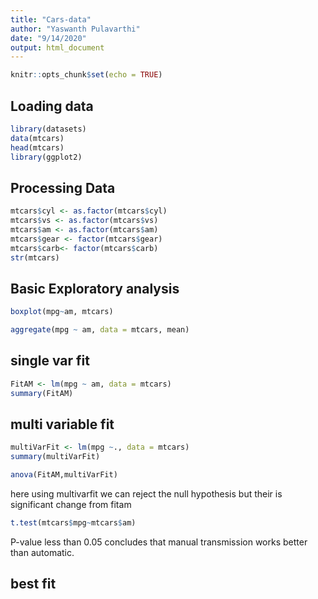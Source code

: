 ```yaml
---
title: "Cars-data"
author: "Yaswanth Pulavarthi"
date: "9/14/2020"
output: html_document
---
```


```r
knitr::opts_chunk$set(echo = TRUE)
```

## Loading data


```r
library(datasets)
data(mtcars)
head(mtcars)
library(ggplot2)
```

## Processing Data



```r
mtcars$cyl <- as.factor(mtcars$cyl)
mtcars$vs <- as.factor(mtcars$vs)
mtcars$am <- as.factor(mtcars$am)
mtcars$gear <- factor(mtcars$gear)
mtcars$carb<- factor(mtcars$carb)
str(mtcars)

```


## Basic Exploratory analysis



```r
boxplot(mpg~am, mtcars)
```



```r

aggregate(mpg ~ am, data = mtcars, mean)

```
## single var fit



```r
FitAM <- lm(mpg ~ am, data = mtcars)
summary(FitAM)

```




## multi variable fit



```r
multiVarFit <- lm(mpg ~., data = mtcars)
summary(multiVarFit)
```

```r
anova(FitAM,multiVarFit)
```
here using multivarfit we can reject the null hypothesis but their is significant change from fitam

```r
t.test(mtcars$mpg~mtcars$am)

```

P-value less than 0.05 concludes that manual transmission works better than automatic.


## best fit

```r





```